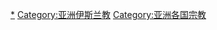 {{Categories by country|nocat}}

[[Category:各国伊斯兰教|*]]
[[Category:亚洲伊斯兰教‎|Category:亚洲伊斯兰教‎]]
[[Category:亚洲各国宗教‎|Category:亚洲各国宗教‎]]
